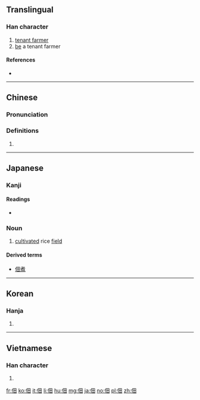 ==Translingual==

===Han character===
{{Han char|rn=9|rad=人|as=05|sn=7|four=2620<sub>0</sub>|canj=人田 (OW)|ids=⿰[[亻]][[田]]}}

# [[tenant farmer]]
# [[be]] a tenant farmer

====References====
* {{Han ref|kx=0097.180|dkj=00492|dj=0206.060|hdz=10133.030|uh=4F43|ud=20291|bh=A6FA|bd=42746}}

----

==Chinese==
{{zh-forms}}

===Pronunciation===
{{zh-pron
|m=diàn,tián
|c=din6,tin4
|mc=y
|oc=y
|ma=
|cat=n,v
}}

===Definitions===
# {{rfdef|lang=zh}}

----

==Japanese==

===Kanji===
{{ja-kanji|grade=|rs=人05}}

====Readings====
* {{ja-readings|goon=[[でん]] (den)|kanon=[[てん]] (ten)|kun=[[つくだ]] (tsukuda)}}

{{ja-kanjitab|つくだ|yomi=k}}

===Noun===
{{ja-noun|つくだ}}

# [[cultivate]]d rice [[field]]

====Derived terms====
* [[佃煮]]

----

==Korean==

===Hanja===
{{ko-hanja|hangeul=전|rv=jeon|mr=chŏn}}

# {{defn|lang=ko|sort=人05}}

----

==Vietnamese==

===Han character===
{{vi-hantu|[[điền]]|rs=人05}}

# {{defn|lang=vi|sort=人05}}

[[fr:佃]]
[[ko:佃]]
[[it:佃]]
[[li:佃]]
[[hu:佃]]
[[mg:佃]]
[[ja:佃]]
[[no:佃]]
[[pl:佃]]
[[zh:佃]]